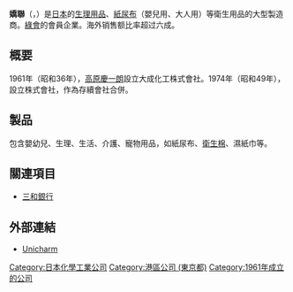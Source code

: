 {{Infobox company
 | company_name     = 嬌聯<br />{{lang|ja|ユニ・チャーム株式会社}}
 | company_logo     = [[File:Unicharm_company_logo.svg|150px]]
 | company_slogan   = 
 | company_type     = [[上市公司|上市公司]]（{{Tyo|8113}}）
 | foundation       = 1961年（昭和36年）2月10日
 | location_city    = [[東京都|東京都]][[港區_(東京都)|港區]]三田3-5-27
 | location_country = {{JPN}}
 | key_people       = 高原豪久（代表取締役社長）
 | industry         = [[化學|化學]]
 | products         =
 | revenue          =
 | operating_income =
 | net_income       =
 | num_employees    = 1,228<br />連結10,287  (2012年3月31日)
 | parent           =
 | subsid           = 
 | homepage         = [http://www.unicharm.co.jp/ www.unicharm.co.jp]
 | footnotes        =
}}
'''嬌聯'''（{{lang-ja|ユニ・チャーム}}，{{tyo|8113}}）是[[日本|日本]]的[[生理用品|生理用品]]、[[紙尿布|紙尿布]]（嬰兒用、大人用）等衛生用品的大型製造商。[[綠會|綠會]]的會員企業。海外销售额比率超过六成。

==概要==
1961年（昭和36年），[[高原慶一朗|高原慶一朗]]設立大成化工株式會社。1974年（昭和49年），設立{{lang|ja|ユニ・チャーム}}株式會社，作為存續會社合併。

==製品==
包含嬰幼兒、生理、生活、介護、寵物用品，如紙尿布、[[衛生棉|衛生棉]]、濕紙巾等。

==關連項目==
*[[三和銀行|三和銀行]]

==外部連結==
*{{ja icon}} [http://www.unicharm.co.jp/ Unicharm] {{Wayback|url=http://www.unicharm.co.jp/ |date=20110724002415 }}

{{TOPIX 100}}

{{DEFAULTSORT:Unicharm}}
[[Category:日本化學工業公司|Category:日本化學工業公司]]
[[Category:港區公司_(東京都)|Category:港區公司 (東京都)]]
[[Category:1961年成立的公司|Category:1961年成立的公司]]
